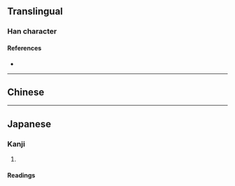 {{also|澩}}
{{character info/new}}
==Translingual==

===Han character===
{{Han char|rn=85|rad=水|as=05|sn=9|four=|canj=FBE|ids=⿱𰃮水}}

====References====
* {{Han ref|kx=0619.121|hdz=31576.101|uh=6CF6|ud=27894}}

----

==Chinese==
{{zh-see|澩}}

----

==Japanese==

===Kanji===
{{ja-kanji|grade=|rs=水10|kyu=滎}}

# {{rfdef|ja|sort=水10}}

====Readings====
{{ja-readings
|goon=ぎょう, きょう, よう
|kanon=けい, えい
|kun=ちょろちょろ-
}}